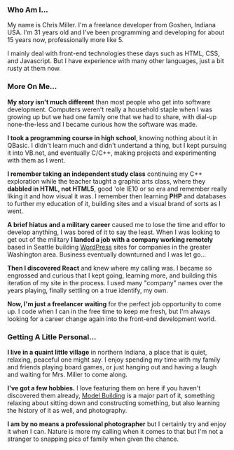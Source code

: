 
### Who Am I...

<ProgressiveImage
  preview='https://res.cloudinary.com/christopherleemiller/image/upload/w_500,q_auto/v1589974829/clm_me/assets/IMG_5794.jpg'
  image='https://res.cloudinary.com/christopherleemiller/image/upload/v1589974829/clm_me/assets/IMG_5794.jpg'
  alt='Photo of Christopher Miller'
/>

My name is Chris Miller. I'm a freelance developer from Goshen, Indiana USA. I'm
31 years old and I've been programming and developing for about 15 years now, professionally
more like 5.

I mainly deal with front-end technologies these days such as HTML, CSS, and Javascript. But I have experience with many other languages, just a bit rusty at them now.

### More On Me...

**My story isn't much different** than most people who get into software development. Computers weren't really a household staple when I was growing up but we had one family one that we had to share, with dial-up none-the-less and I became curious how the software was made.

**I took a programming course in high school**, knowing nothing about it in QBasic. I didn't learn much and didn't undertand a thing, but I kept pursuing it into VB.net, and eventually C/C++, making projects and experimenting with them as I went.

**I remember taking an independent study class** continuing my C++ exploration while the teacher taught a graphic arts class, where they **dabbled in HTML, not HTML5**, good 'ole IE10 or so era and remember really liking it and how visual it was. I remember then learning **PHP** and databases to further my education of it, building sites and a visual brand of sorts as I went.

**A brief hiatus and a military career** caused me to lose the time and effor to develop anything, I was bored of it to say the least. When I was looking to get out of the military **I landed a job with a company working remotely** based in Seattle building [WordPress](https://wordpress.com) sites for companies in the greater Washington area. Business eventually downturned and I was let go...

**Then I discovered React** and knew where my calling was. I became so engrossed and curious that I kept going, learning more, and building this iteration of my site in the process. I used many "company" names over the years playing, finally settling on a true identify, my own.

**Now, I'm just a freelancer waiting** for the perfect job opportunity to come up. I code when I can in the free time to keep me fresh, but I'm always looking for a career change again into the front-end development world.

### Getting A Litle Personal...

**I live in a quaint little village** in northern Indiana, a place that is quiet, relaxing, peaceful one might say. I enjoy spending my time with my family and friends playing board games, or just hanging out and having a laugh and waiting for Mrs. Miller to come along.

**I've got a few hobbies.** I love featuring them on here if you haven't discovered them already, [Model Building](https://christopherleemiller.me/models) is a major part of it, something relaxing about sitting down and constructing something, but also learning the history of it as well, and photography.

**I am by no means a professional photographer** but I certainly try and enjoy it when I can. Nature is more my calling when it comes to that but I'm not a stranger to snapping pics of family when given the chance.

<ProgressiveImage
  preview='https://res.cloudinary.com/christopherleemiller/image/upload/w_500,q_auto/v1589975872/clm_me/uploads/IMG_0192_Large.jpg'
  image='https://res.cloudinary.com/christopherleemiller/image/upload/v1589975872/clm_me/uploads/IMG_0192_Large.jpg'
  alt='Photography Example'
/>
